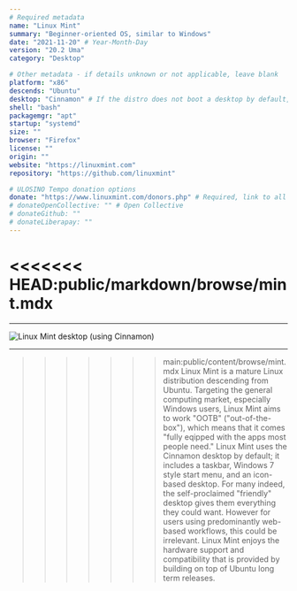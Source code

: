 ```yaml
---
# Required metadata
name: "Linux Mint"
summary: "Beginner-oriented OS, similar to Windows"
date: "2021-11-20" # Year-Month-Day
version: "20.2 Uma"
category: "Desktop"

# Other metadata - if details unknown or not applicable, leave blank
platform: "x86"
descends: "Ubuntu"
desktop: "Cinnamon" # If the distro does not boot a desktop by default, or doesn't ship one, leave 'desktop' blank
shell: "bash"
packagemgr: "apt"
startup: "systemd"
size: ""
browser: "Firefox"
license: ""
origin: ""
website: "https://linuxmint.com"
repository: "https://github.com/linuxmint"

# ULOSINO Tempo donation options
donate: "https://www.linuxmint.com/donors.php" # Required, link to all donation options
# donateOpenCollective: "" # Open Collective
# donateGithub: ""
# donateLiberapay: ""
---
```


<<<<<<< HEAD:public/markdown/browse/mint.mdx
=======
---

<Image
  src="/images/mint.jpg"
  alt="Linux Mint desktop (using Cinnamon)"
  width={250}
  height={400}
/>

---

>>>>>>> main:public/content/browse/mint.mdx
Linux Mint is a mature Linux distribution descending from Ubuntu. Targeting the general computing market, especially Windows users, Linux Mint aims to work "OOTB" ("out-of-the-box"), which means that it comes "fully eqipped with the apps most people need." Linux Mint uses the Cinnamon desktop by default; it includes a taskbar, Windows 7 style start menu, and an icon-based desktop. For many indeed, the self-proclaimed "friendly" desktop gives them everything they could want. However for users using predominantly web-based workflows, this could be irrelevant. Linux Mint enjoys the hardware support and compatibility that is provided by building on top of Ubuntu long term releases.
